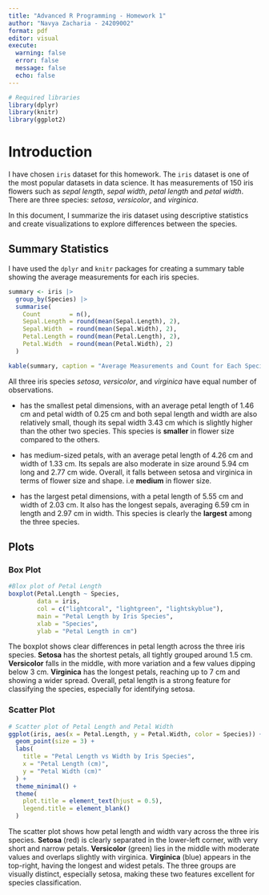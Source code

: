 ```yaml
---
title: "Advanced R Programming - Homework 1"
author: "Navya Zacharia - 24209002"
format: pdf
editor: visual
execute:
  warning: false  
  error: false    
  message: false
  echo: false
---
```


```r
# Required libraries
library(dplyr) 
library(knitr)
library(ggplot2)
```

# Introduction

I have chosen `iris` dataset for this homework. The `iris` dataset is one of the most popular datasets in data science. It has measurements of 150 iris flowers such as *sepal length*, *sepal width*, *petal length* and *petal width*. There are three species: *setosa*, *versicolor*, and *virginica*.

In this document, I summarize the iris dataset using descriptive statistics and create visualizations to explore differences between the species.

## Summary Statistics

I have used the `dplyr` and `knitr` packages for creating a summary table showing the average measurements for each iris species.

```r
summary <- iris |>
  group_by(Species) |>
  summarise(
    Count        = n(),
    Sepal.Length = round(mean(Sepal.Length), 2),
    Sepal.Width  = round(mean(Sepal.Width), 2),
    Petal.Length = round(mean(Petal.Length), 2),
    Petal.Width  = round(mean(Petal.Width), 2)
  )

kable(summary, caption = "Average Measurements and Count for Each Species")
```

All three iris species *setosa*, *versicolor*, and *virginica* have equal number of observations.

-   \textcolor{yellow}{Setosa} has the smallest petal dimensions, with an average petal length of 1.46 cm and petal width of 0.25 cm and both sepal length and width are also relatively small, though its sepal width 3.43 cm which is slightly higher than the other two species. This species is **smaller** in flower size compared to the others.

-   \textcolor{green}{Versicolor} has medium-sized petals, with an average petal length of 4.26 cm and width of 1.33 cm. Its sepals are also moderate in size around 5.94 cm long and 2.77 cm wide. Overall, it falls between setosa and virginica in terms of flower size and shape. i.e **medium** in flower size.

-   \textcolor{blue}{Virginica} has the largest petal dimensions, with a petal length of 5.55 cm and width of 2.03 cm. It also has the longest sepals, averaging 6.59 cm in length and 2.97 cm in width. This species is clearly the **largest** among the three species.

## Plots

### Box Plot

```r
#Blox plot of Petal Length
boxplot(Petal.Length ~ Species,
        data = iris,
        col = c("lightcoral", "lightgreen", "lightskyblue"),
        main = "Petal Length by Iris Species",
        xlab = "Species",
        ylab = "Petal Length in cm")
```

The boxplot shows clear differences in petal length across the three iris species. **Setosa** has the shortest petals, all tightly grouped around 1.5 cm. **Versicolor** falls in the middle, with more variation and a few values dipping below 3 cm. **Virginica** has the longest petals, reaching up to 7 cm and showing a wider spread. Overall, petal length is a strong feature for classifying the species, especially for identifying setosa.

### Scatter Plot

```r
# Scatter plot of Petal Length and Petal Width
ggplot(iris, aes(x = Petal.Length, y = Petal.Width, color = Species)) +
  geom_point(size = 3) +
  labs(
    title = "Petal Length vs Width by Iris Species",
    x = "Petal Length (cm)",
    y = "Petal Width (cm)"
  ) +
  theme_minimal() +
  theme(
    plot.title = element_text(hjust = 0.5),
    legend.title = element_blank()
  )
```

The scatter plot shows how petal length and width vary across the three iris species. **Setosa** (red) is clearly separated in the lower-left corner, with very short and narrow petals. **Versicolor** (green) lies in the middle with moderate values and overlaps slightly with virginica. **Virginica** (blue) appears in the top-right, having the longest and widest petals. The three groups are visually distinct, especially setosa, making these two features excellent for species classification.
